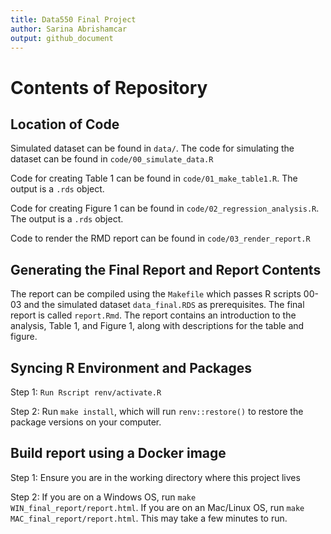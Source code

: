 ```yaml
---
title: Data550 Final Project
author: Sarina Abrishamcar
output: github_document
---
```


# Contents of Repository

## Location of Code
Simulated dataset can be found in `data/`. The code for simulating the dataset can be found in `code/00_simulate_data.R`

Code for creating Table 1 can be found in `code/01_make_table1.R`. The output is a `.rds` object.

Code for creating Figure 1 can be found in `code/02_regression_analysis.R`. The output is a `.rds` object.

Code to render the RMD report can be found in `code/03_render_report.R`

## Generating the Final Report and Report Contents

The report can be compiled using the `Makefile` which passes R scripts 00-03 and the simulated dataset `data_final.RDS` as prerequisites. The final report is called `report.Rmd`. The report contains an introduction to the analysis, Table 1, and Figure 1, along with descriptions for the table and figure.

## Syncing R Environment and Packages

Step 1: `Run Rscript renv/activate.R`

Step 2: Run `make install`, which will run `renv::restore()` to restore the package versions on your computer.

## Build report using a Docker image
Step 1: Ensure you are in the working directory where this project lives

Step 2: If you are on a Windows OS, run `make WIN_final_report/report.html`. If you are on an Mac/Linux OS, run `make MAC_final_report/report.html`. This may take a few minutes to run.
